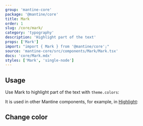```yaml
---
group: 'mantine-core'
package: '@mantine/core'
title: Mark
order: 1
slug: /core/mark/
category: 'typography'
description: 'Highlight part of the text'
props: ['Mark']
import: "import { Mark } from '@mantine/core';"
source: 'mantine-core/src/components/Mark/Mark.tsx'
docs: 'core/Mark.mdx'
styles: ['Mark', 'single-node']
---
```



## Usage

Use Mark to highlight part of the text with `theme.colors`:

<Demo data={MarkDemos.usage} />

It is used in other Mantine components, for example, in [Highlight](/core/highlight/):

<Demo data={HighlightDemos.multiple} />

## Change color

<Demo data={MarkDemos.configurator} />
